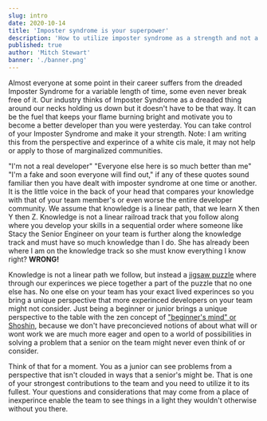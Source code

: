 ```yaml
---
slug: intro
date: 2020-10-14
title: 'Imposter syndrome is your superpower'
description: 'How to utilize imposter syndrome as a strength and not a weakness'
published: true
author: 'Mitch Stewart'
banner: './banner.png'
---
```


Almost everyone at some point in their career suffers from the dreaded Imposter Syndrome for a variable length of time, some even never break free of it. Our industry thinks of Imposter Syndrome as a dreaded thing around our necks holding us down but it doesn't have to be that way. It can be the fuel that keeps your flame burning bright and motivate you to become a better developer than you were yesterday. You can take control of your Imposter Syndrome and make it your strength. Note: I am writing this from the perspective and experince of a white cis male, it may not help or apply to those of marginalized communities.

"I'm not a real developer" "Everyone else here is so much better than me" "I'm a fake and soon everyone will find out," if any of these quotes sound familiar then you have dealt with imposter syndrome at one time or another. It is the little voice in the back of your head that compares your knowledge with that of your team member's or even worse the entire developer community. We assume that knowledge is a linear path, that we learn X then Y then Z. Knowledge is not a linear railroad track that you follow along where you develop your skills in a sequential order where someone like Stacy the Senior Engineer on your team is further along the knowledge track and must have so much knowledge than I do. She has already been where I am on the knowledge track so she must know everything I know right? **WRONG!**

Knowledge is not a linear path we follow, but instead a [jigsaw puzzle](https://youtu.be/vtIzMaLkCaM?t=1809) where through our experinces we piece together a part of the puzzle that no one else has. No one else on your team has your exact lived experinces so you bring a unique perspective that more experinced developers on your team might not consider. Just being a beginner or junior brings a unique perspective to the table with the zen concept of ["beginner's mind" or Shoshin](https://zenhabits.net/beginner/), because we don't have preconcieved notions of about what will or wont work we are much more eager and open to a world of possibilities in solving a problem that a senior on the team might never even think of or consider.

Think of that for a moment. You as a junior can see problems from a perspective that isn't clouded in ways that a senior's might be. That is one of your strongest contributions to the team and you need to utilize it to its fullest. Your questions and considerations that may come from a place of inexperince enable the team to see things in a light they wouldn't otherwise without you there.
